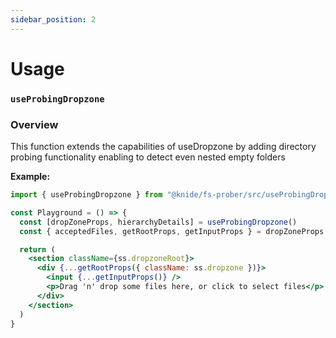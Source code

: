 ```yaml
---
sidebar_position: 2
---
```



# Usage

### `useProbingDropzone`

### Overview

This function extends the capabilities of useDropzone by adding directory probing functionality enabling to detect even nested empty folders

**Example:**
```jsx
import { useProbingDropzone } from "@knide/fs-prober/src/useProbingDropzone"

const Playground = () => {
  const [dropZoneProps, hierarchyDetails] = useProbingDropzone()
  const { acceptedFiles, getRootProps, getInputProps } = dropZoneProps

  return (
    <section className={ss.dropzoneRoot}>
      <div {...getRootProps({ className: ss.dropzone })}>
        <input {...getInputProps()} />
        <p>Drag 'n' drop some files here, or click to select files</p>
      </div>
    </section>
  )
}
```

<Playground/>
